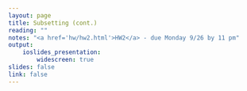 ```yaml
---
layout: page
title: Subsetting (cont.)
reading: ""
notes: "<a href='hw/hw2.html'>HW2</a> - due Monday 9/26 by 11 pm"
output:
    ioslides_presentation:
        widescreen: true
slides: false
link: false
---
```


